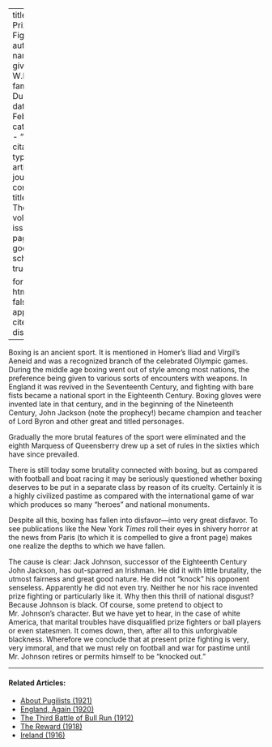 
---
title: 'The Prize Fighter'
author:
  - name:
      given: W.E.B.
      family: Du Bois
date: Feb. 1914
categories: 
  - ""
citation: 
  type: article-journal
  container-title: The Crisis
  volume: 8
  issue: 4
  page: 181
google-scholar: true

format:
  html:
    toc: false
    appendix-cite-as: display
---



Boxing is an ancient sport. It is mentioned in Homer's Iliad and Virgil's
Aeneid and was a recognized branch of the celebrated Olympic games.
During the middle age boxing went out of style among most nations, the
preference being given to various sorts of encounters with weapons. In
England it was revived in the Seventeenth Century, and fighting with
bare fists became a national sport in the Eighteenth Century. Boxing
gloves were invented late in that century, and in the beginning of the
Nineteenth Century, John Jackson (note the prophecy!) became champion
and teacher of Lord Byron and other great and titled personages.

Gradually the more brutal features of the sport were eliminated and the
eighth Marquess of Queensberry drew up a set of rules in the sixties
which have since prevailed.

There is still today some brutality connected with boxing, but as
compared with football and boat racing it may be seriously questioned
whether boxing deserves to be put in a separate class by reason of its
cruelty. Certainly it is a highly civilized pastime as compared with the international game of war which produces so many "heroes" and national monuments.

Despite all this, boxing has fallen into disfavor---into very great
disfavor. To see publications like the New York *Times* roll their eyes
in shivery horror at the news from Paris (to which it is compelled to
give a front page) makes one realize the depths to which we have fallen.

The cause is clear: Jack Johnson, successor of the Eighteenth Century
John Jackson, has out-sparred an Irishman. He did it with little
brutality, the utmost fairness and great good nature. He did not "knock"
his opponent senseless. Apparently he did not even try. Neither he nor
his race invented prize fighting or particularly like it. Why then this
thrill of national disgust? Because Johnson is black. Of course, some
pretend to object to Mr. Johnson's character. But we have yet to hear,
in the case of white America, that marital troubles have disqualified
prize fighters or ball players or even statesmen. It comes down, then,
after all to this unforgivable blackness. Wherefore we conclude that at
present prize fighting is very, very immoral, and that we must rely on
football and war for pastime until Mr. Johnson retires or permits
himself to be "knocked out."

<!-- Similar articles start here -->
<div  class="clear-wrap"></div>
<hr>
#### Related Articles:

* [About Pugilists (1921)](/Volumes/22/05/about_pugilists.html)
* [England, Again (1920)](/Volumes/19/05/england_again.html)
* [The Third Battle of Bull Run (1912)](/Volumes/04/03/third_battle_of_bull_run.html)
* [The Reward (1918)](/Volumes/16/05/reward.html)
* [Ireland (1916)](/Volumes/12/04/ireland.html)

<!-- Similar articles end here -->
